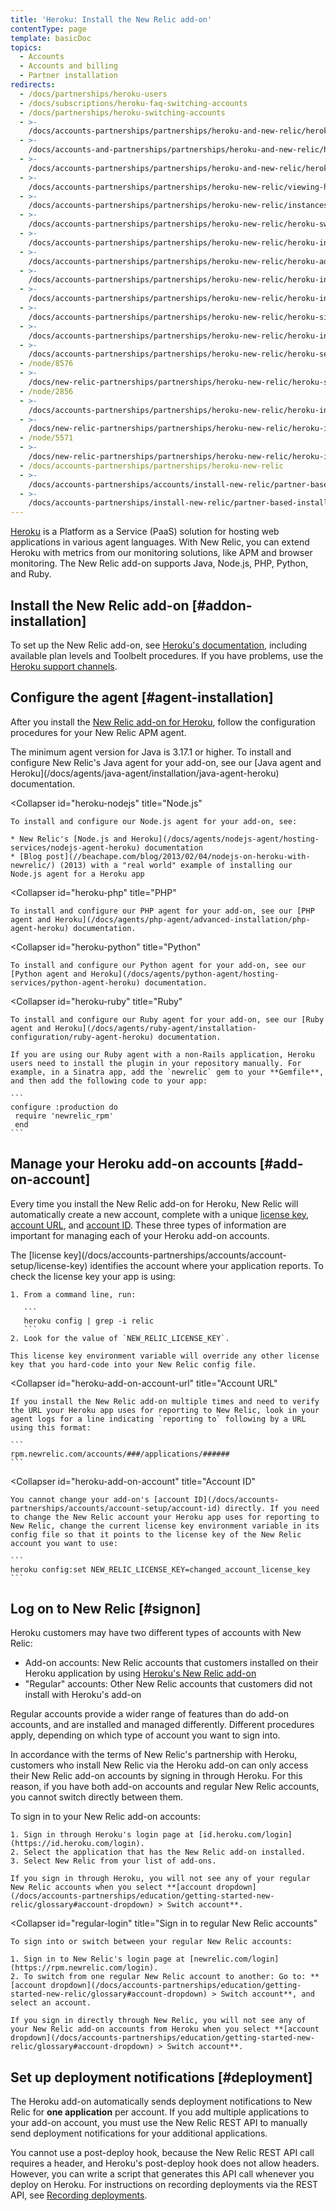 ```yaml
---
title: 'Heroku: Install the New Relic add-on'
contentType: page
template: basicDoc
topics:
  - Accounts
  - Accounts and billing
  - Partner installation
redirects:
  - /docs/partnerships/heroku-users
  - /docs/subscriptions/heroku-faq-switching-accounts
  - /docs/partnerships/heroku-switching-accounts
  - >-
    /docs/accounts-partnerships/partnerships/heroku-and-new-relic/heroku-installing-new-relic
  - >-
    /docs/accounts-and-partnerships/partnerships/heroku-and-new-relic/heroku-installing-new-relic
  - >-
    /docs/accounts-partnerships/partnerships/heroku-and-new-relic/heroku-switching-accounts
  - >-
    /docs/accounts-partnerships/partnerships/heroku-new-relic/viewing-heroku-instances
  - >-
    /docs/accounts-partnerships/partnerships/heroku-new-relic/instances-dashboard-heroku-add
  - >-
    /docs/accounts-partnerships/partnerships/heroku-new-relic/heroku-switching-accounts
  - >-
    /docs/accounts-partnerships/partnerships/heroku-new-relic/heroku-installing-new-relic
  - >-
    /docs/accounts-partnerships/partnerships/heroku-new-relic/heroku-additional-new-relic-accounts
  - >-
    /docs/accounts-partnerships/partnerships/heroku-new-relic/heroku-instances-dashboard
  - >-
    /docs/accounts-partnerships/partnerships/heroku-new-relic/heroku-install-new-relic-add
  - >-
    /docs/accounts-partnerships/partnerships/heroku-new-relic/heroku-sign-new-relic
  - >-
    /docs/accounts-partnerships/partnerships/heroku-new-relic/heroku-install-new-relic-add-on
  - >-
    /docs/accounts-partnerships/partnerships/heroku-new-relic/heroku-set-deployment-notifications
  - /node/8576
  - >-
    /docs/new-relic-partnerships/partnerships/heroku-new-relic/heroku-sign-new-relic
  - /node/2856
  - >-
    /docs/accounts-partnerships/partnerships/heroku-new-relic/heroku-instances-page
  - >-
    /docs/new-relic-partnerships/partnerships/heroku-new-relic/heroku-instances-page
  - /node/5571
  - >-
    /docs/new-relic-partnerships/partnerships/heroku-new-relic/heroku-install-new-relic-add
  - /docs/accounts-partnerships/partnerships/heroku-new-relic
  - >-
    /docs/accounts-partnerships/accounts/install-new-relic/partner-based-installation/heroku-install-new-relic-add
  - >-
    /docs/accounts-partnerships/install-new-relic/partner-based-installation/heroku-install-new-relic-add
---
```


[Heroku](https://devcenter.heroku.com/articles/newrelic) is a Platform as a Service (PaaS) solution for hosting web applications in various agent languages. With New Relic, you can extend Heroku with metrics from our monitoring solutions, like APM and browser monitoring. The New Relic add-on supports Java, Node.js, PHP, Python, and Ruby.

## Install the New Relic add-on [#addon-installation]

To set up the New Relic add-on, see [Heroku's documentation](https://devcenter.heroku.com/articles/newrelic), including available plan levels and Toolbelt procedures. If you have problems, use the [Heroku support channels](https://devcenter.heroku.com/articles/support-channels).

## Configure the agent [#agent-installation]

After you install the [New Relic add-on for Heroku](https://devcenter.heroku.com/articles/newrelic), follow the configuration procedures for your New Relic APM agent.

<CollapserGroup>
  <Collapser
    id="heroku-java"
    title="Java"
  >
    The minimum agent version for Java is 3.17.1 or higher. To install and configure New Relic's Java agent for your add-on, see our [Java agent and Heroku](/docs/agents/java-agent/installation/java-agent-heroku) documentation.
  </Collapser>

  <Collapser
    id="heroku-nodejs"
    title="Node.js"
  >
    To install and configure our Node.js agent for your add-on, see:

    * New Relic's [Node.js and Heroku](/docs/agents/nodejs-agent/hosting-services/nodejs-agent-heroku) documentation
    * [Blog post](//beachape.com/blog/2013/02/04/nodejs-on-heroku-with-newrelic/) (2013) with a "real world" example of installing our Node.js agent for a Heroku app
  </Collapser>

  <Collapser
    id="heroku-php"
    title="PHP"
  >
    To install and configure our PHP agent for your add-on, see our [PHP agent and Heroku](/docs/agents/php-agent/advanced-installation/php-agent-heroku) documentation.
  </Collapser>

  <Collapser
    id="heroku-python"
    title="Python"
  >
    To install and configure our Python agent for your add-on, see our [Python agent and Heroku](/docs/agents/python-agent/hosting-services/python-agent-heroku) documentation.
  </Collapser>

  <Collapser
    id="heroku-ruby"
    title="Ruby"
  >
    To install and configure our Ruby agent for your add-on, see our [Ruby agent and Heroku](/docs/agents/ruby-agent/installation-configuration/ruby-agent-heroku) documentation.

    If you are using our Ruby agent with a non-Rails application, Heroku users need to install the plugin in your repository manually. For example, in a Sinatra app, add the `newrelic` gem to your **Gemfile**, and then add the following code to your app:

    ```
    configure :production do
     require 'newrelic_rpm'
     end
    ```
  </Collapser>
</CollapserGroup>

## Manage your Heroku add-on accounts [#add-on-account]

Every time you install the New Relic add-on for Heroku, New Relic will automatically create a new account, complete with a unique [license key](#heroku-add-on-license-key), [account URL](#heroku-add-on-account-url), and [account ID](#heroku-add-on-account). These three types of information are important for managing each of your Heroku add-on accounts.

<CollapserGroup>
  <Collapser
    id="heroku-add-on-license-key"
    title="License key"
  >
    The [license key](/docs/accounts-partnerships/accounts/account-setup/license-key) identifies the account where your application reports. To check the license key your app is using:

    1. From a command line, run:

       ```
       heroku config | grep -i relic
       ```
    2. Look for the value of `NEW_RELIC_LICENSE_KEY`.

    This license key environment variable will override any other license key that you hard-code into your New Relic config file.
  </Collapser>

  <Collapser
    id="heroku-add-on-account-url"
    title="Account URL"
  >
    If you install the New Relic add-on multiple times and need to verify the URL your Heroku app uses for reporting to New Relic, look in your agent logs for a line indicating `reporting to` following by a URL using this format:

    ```
    rpm.newrelic.com/accounts/###/applications/######
    ```
  </Collapser>

  <Collapser
    id="heroku-add-on-account"
    title="Account ID"
  >
    You cannot change your add-on's [account ID](/docs/accounts-partnerships/accounts/account-setup/account-id) directly. If you need to change the New Relic account your Heroku app uses for reporting to New Relic, change the current license key environment variable in its config file so that it points to the license key of the New Relic account you want to use:

    ```
    heroku config:set NEW_RELIC_LICENSE_KEY=changed_account_license_key
    ```
  </Collapser>
</CollapserGroup>

## Log on to New Relic [#signon]

Heroku customers may have two different types of accounts with New Relic:

* Add-on accounts: New Relic accounts that customers installed on their Heroku application by using [Heroku's New Relic add-on](https://addons.heroku.com/newrelic)
* "Regular" accounts: Other New Relic accounts that customers did not install with Heroku's add-on

Regular accounts provide a wider range of features than do add-on accounts, and are installed and managed differently. Different procedures apply, depending on which type of account you want to sign into.

In accordance with the terms of New Relic's partnership with Heroku, customers who install New Relic via the Heroku add-on can only access their New Relic add-on accounts by signing in through Heroku. For this reason, if you have both add-on accounts and regular New Relic accounts, you cannot switch directly between them.

<CollapserGroup>
  <Collapser
    id="heroku-add-on-login"
    title="Sign in to New Relic add-on account through Heroku"
  >
    To sign in to your New Relic add-on accounts:

    1. Sign in through Heroku's login page at [id.heroku.com/login](https://id.heroku.com/login).
    2. Select the application that has the New Relic add-on installed.
    3. Select New Relic from your list of add-ons.

    If you sign in through Heroku, you will not see any of your regular New Relic accounts when you select **[account dropdown](/docs/accounts-partnerships/education/getting-started-new-relic/glossary#account-dropdown) > Switch account**.
  </Collapser>

  <Collapser
    id="regular-login"
    title="Sign in to regular New Relic accounts"
  >
    To sign into or switch between your regular New Relic accounts:

    1. Sign in to New Relic's login page at [newrelic.com/login](https://rpm.newrelic.com/login).
    2. To switch from one regular New Relic account to another: Go to: **[account dropdown](/docs/accounts-partnerships/education/getting-started-new-relic/glossary#account-dropdown) > Switch account**, and select an account.

    If you sign in directly through New Relic, you will not see any of your New Relic add-on accounts from Heroku when you select **[account dropdown](/docs/accounts-partnerships/education/getting-started-new-relic/glossary#account-dropdown) > Switch account**.
  </Collapser>
</CollapserGroup>

## Set up deployment notifications [#deployment]

The Heroku add-on automatically sends deployment notifications to New Relic for **one application** per account. If you add multiple applications to your add-on account, you must use the New Relic REST API to manually send deployment notifications for your additional applications.

You cannot use a post-deploy hook, because the New Relic REST API call requires a header, and Heroku's post-deploy hook does not allow headers. However, you can write a script that generates this API call whenever you deploy on Heroku. For instructions on recording deployments via the REST API, see [Recording deployments](/docs/apm/new-relic-apm/maintenance/recording-deployments#api).
